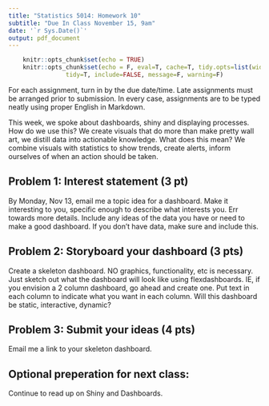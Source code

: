 ```yaml
---
title: "Statistics 5014: Homework 10"
subtitle: "Due In Class November 15, 9am"
date: '`r Sys.Date()`'
output: pdf_document
---
```


```r
    knitr::opts_chunk$set(echo = TRUE)
    knitr::opts_chunk$set(echo = F, eval=T, cache=T, tidy.opts=list(width.cutoff=55),
                tidy=T, include=FALSE, message=F, warning=F)
```

For each assignment, turn in by the due date/time.  Late assignments must be arranged prior to submission.  In every case, assignments are to be typed neatly using proper English in Markdown.  

This week, we spoke about dashboards, shiny and displaying processes.  How do we use this?  We create visuals that do more than make pretty wall art, we distill data into actionable knowledge.  What does this mean?  We combine visuals with statistics to show trends, create alerts, inform ourselves of when an action should be taken.

## Problem 1: Interest statement (3 pt)

By Monday, Nov 13, email me a topic idea for a dashboard.  Make it interesting to you, specific enough to describe what interests you.  Err towards more details.  Include any ideas of the data you have or need to make a good dashboard.  If you don't have data, make sure and include this.

## Problem 2: Storyboard your dashboard (3 pts)

Create a skeleton dashboard.  NO graphics, functionality, etc is necessary.  Just sketch out what the dashboard will look like using flexdashboards.  IE, if you envision a 2 column dashboard, go ahead and create one.  Put text in each column to indicate what you want in each column.  Will this dashboard be static, interactive, dynamic?

## Problem 3: Submit your ideas (4 pts)

Email me a link to your skeleton dashboard.

## Optional preperation for next class:  
Continue to read up on Shiny and Dashboards.





